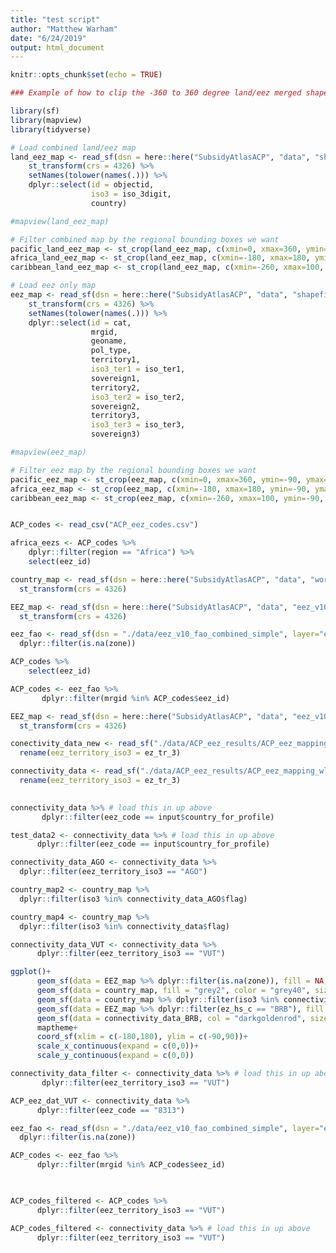 ```yaml
---
title: "test script"
author: "Matthew Warham"
date: "6/24/2019"
output: html_document
---
```


```r
knitr::opts_chunk$set(echo = TRUE)
```

```r
### Example of how to clip the -360 to 360 degree land/eez merged shapefile

library(sf)
library(mapview)
library(tidyverse)

# Load combined land/eez map
land_eez_map <- read_sf(dsn = here::here("SubsidyAtlasACP", "data", "shapefiles_edit", "EEZ_land_v2_201410_-360_360"), layer = "EEZ_land_v2_201410_-360_360") %>%
    st_transform(crs = 4326) %>%
    setNames(tolower(names(.))) %>%
    dplyr::select(id = objectid,
                  iso3 = iso_3digit,
                  country)

#mapview(land_eez_map)

# Filter combined map by the regional bounding boxes we want
pacific_land_eez_map <- st_crop(land_eez_map, c(xmin=0, xmax=360, ymin=-90, ymax=90))
africa_land_eez_map <- st_crop(land_eez_map, c(xmin=-180, xmax=180, ymin=-90, ymax=90))
caribbean_land_eez_map <- st_crop(land_eez_map, c(xmin=-260, xmax=100, ymin=-90, ymax=90))

# Load eez only map
eez_map <- read_sf(dsn = here::here("SubsidyAtlasACP", "data", "shapefiles_edit", "World_EEZ_v10_20180221_LR_-360_360"), layer = "World_EEZ_v10_2018021_LR_-360_360") %>%
    st_transform(crs = 4326) %>%
    setNames(tolower(names(.))) %>%
    dplyr::select(id = cat,
                  mrgid,
                  geoname,
                  pol_type,
                  territory1,
                  iso3_ter1 = iso_ter1,
                  sovereign1,
                  territory2,
                  iso3_ter2 = iso_ter2,
                  sovereign2,
                  territory3,
                  iso3_ter3 = iso_ter3,
                  sovereign3)

#mapview(eez_map)

# Filter eez map by the regional bounding boxes we want
pacific_eez_map <- st_crop(eez_map, c(xmin=0, xmax=360, ymin=-90, ymax=90))
africa_eez_map <- st_crop(eez_map, c(xmin=-180, xmax=180, ymin=-90, ymax=90))
caribbean_eez_map <- st_crop(eez_map, c(xmin=-260, xmax=100, ymin=-90, ymax=90))
```

```r

```



```r

ACP_codes <- read_csv("ACP_eez_codes.csv")

africa_eezs <- ACP_codes %>% 
    dplyr::filter(region == "Africa") %>% 
    select(eez_id)

country_map <- read_sf(dsn = here::here("SubsidyAtlasACP", "data", "world_happy_180"), layer = "world_happy_180") %>%  
  st_transform(crs = 4326)

EEZ_map <- read_sf(dsn = here::here("SubsidyAtlasACP", "data", "eez_v10_fao_combined_simple"), layer = "eez_v10_fao_combined_simple") %>% 
  st_transform(crs = 4326) 

eez_fao <- read_sf(dsn = "./data/eez_v10_fao_combined_simple", layer="eez_v10_fao_combined_simple") %>%
  dplyr::filter(is.na(zone))

ACP_codes %>% 
    select(eez_id)

ACP_codes <- eez_fao %>% 
       dplyr::filter(mrgid %in% ACP_codes$eez_id)

EEZ_map <- read_sf(dsn = here::here("SubsidyAtlasACP", "data", "eez_v10_fao_combined_simple"), layer = "eez_v10_fao_combined_simple") %>% 
  st_transform(crs = 4326) 

conectivity_data_new <- read_sf("./data/ACP_eez_results/ACP_eez_mapping_wlines.shp") %>% 
  rename(eez_territory_iso3 = ez_tr_3)

connectivity_data <- read_sf("./data/ACP_eez_results/ACP_eez_mapping_wlines.shp") %>% 
  rename(eez_territory_iso3 = ez_tr_3)
  

connectivity_data %>% # load this in up above
       dplyr::filter(eez_code == input$country_for_profile)

test_data2 <- connectivity_data %>% # load this in up above
      dplyr::filter(eez_code == input$country_for_profile)

connectivity_data_AGO <- connectivity_data %>% 
  dplyr::filter(eez_territory_iso3 == "AGO")

country_map2 <- country_map %>% 
  dplyr::filter(iso3 %in% connectivity_data_AGO$flag)

country_map4 <- country_map %>% 
  dplyr::filter(iso3 %in% connectivity_data$flag)

connectivity_data_VUT <- connectivity_data %>% 
      dplyr::filter(eez_territory_iso3 == "VUT")

ggplot()+
      geom_sf(data = EEZ_map %>% dplyr::filter(is.na(zone)), fill = NA, color = "grey60", size = 0.1)+ # world EEZs (transparent, light grey border lines)
      geom_sf(data = country_map, fill = "grey2", color = "grey40", size = 0.1)+ # world countries (dark grey, white border lines)
      geom_sf(data = country_map %>% dplyr::filter(iso3 %in% connectivity_data_BRB$flag && eez_connectivity_BRB$eez_territory_iso3 == "BRB"), fill = "darkmagenta", alpha = 0.5, color = NA, size = 0.1) + # highlighted flag states (magenta)
      geom_sf(data = EEZ_map %>% dplyr::filter(ez_hs_c == "BRB"), fill = "slateblue", color = "grey40", size = 0.1) + # highlighted EEZ (slateblue, grey border lines)
      geom_sf(data = connectivity_data_BRB, col = "darkgoldenrod", size = 0.25) +
      maptheme+
      coord_sf(xlim = c(-180,180), ylim = c(-90,90))+
      scale_x_continuous(expand = c(0,0))+
      scale_y_continuous(expand = c(0,0))

connectivity_data_filter <- connectivity_data %>% # load this in up above
       dplyr::filter(eez_territory_iso3 == "VUT")

ACP_eez_dat_VUT <- connectivity_data %>%
      dplyr::filter(eez_code == "8313")

eez_fao <- read_sf(dsn = "./data/eez_v10_fao_combined_simple", layer="eez_v10_fao_combined_simple") %>%
  dplyr::filter(is.na(zone))

ACP_codes <- eez_fao %>% 
      dplyr::filter(mrgid %in% ACP_codes$eez_id)


    
ACP_codes_filtered <- ACP_codes %>% 
      dplyr::filter(eez_territory_iso3 == "VUT")

ACP_codes_filtered <- connectivity_data %>% # load this in up above
      dplyr::filter(eez_territory_iso3 == "VUT")


```

